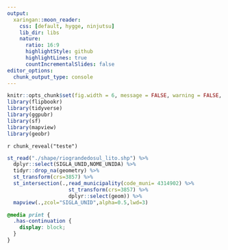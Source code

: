 ```yaml
---
output:
  xaringan::moon_reader:
    css: [default, hygge, ninjutsu]
    lib_dir: libs
    nature:
      ratio: 16:9
      highlightStyle: github
      highlightLines: true
      countIncrementalSlides: false
editor_options: 
  chunk_output_type: console
---
```


```r

knitr::opts_chunk$set(fig.width = 6, message = FALSE, warning = FALSE, comment = "", cache = F)
library(flipbookr)
library(tidyverse)
library(ggpubr)
library(sf)
library(mapview)
library(geobr)

```


`r chunk_reveal("teste")`


```r


st_read("./shape/riograndedosul_lito.shp") %>% 
  dplyr::select(SIGLA_UNID,NOME_UNIDA) %>% 
  tidyr::drop_na(geometry) %>%  
  st_transform(crs=3857) %>% 
  st_intersection(.,read_municipality(code_muni= 4314902) %>% 
                    st_transform(crs=3857) %>% 
                    dplyr::select(geom)) %>% 
  mapview(.,zcol="SIGLA_UNID",alpha=0.5,lwd=3)
```

```css
@media print {
  .has-continuation {
    display: block;
  }
}
```
